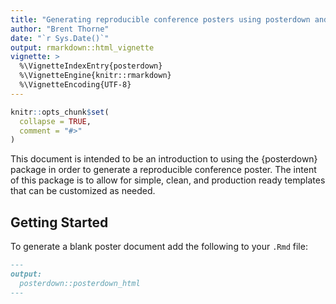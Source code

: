 ```yaml
---
title: "Generating reproducible conference posters using posterdown and rmarkdown"
author: "Brent Thorne"
date: "`r Sys.Date()`"
output: rmarkdown::html_vignette
vignette: >
  %\VignetteIndexEntry{posterdown}
  %\VignetteEngine{knitr::rmarkdown}
  %\VignetteEncoding{UTF-8}
---
```


```r
knitr::opts_chunk$set(
  collapse = TRUE,
  comment = "#>"
)
```

This document is intended to be an introduction to using the {posterdown} package in order to generate a reproducible conference poster. The intent of this package is to allow for simple, clean, and production ready templates that can be customized as needed.

## Getting Started

To generate a blank poster document add the following to your `.Rmd` file:

```markdown
---
output:
  posterdown::posterdown_html
---

```
